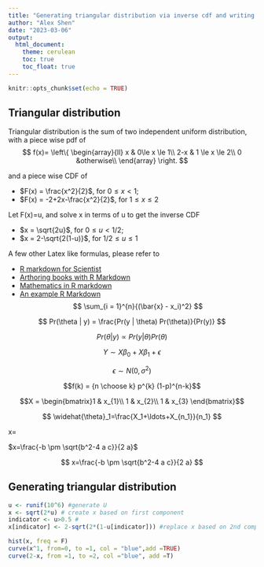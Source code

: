 ```yaml
---
title: "Generating triangular distribution via inverse cdf and writing equations in rmarkdown"
author: "Alex Shen"
date: "2023-03-06"
output:
  html_document:
    theme: cerulean
    toc: true
    toc_float: true
---
```


```r
knitr::opts_chunk$set(echo = TRUE)
```

## Triangular distribution

Triangular distribution is the sum of two independent uniform distribution, with a piece wise pdf of
$$ f(x)= \left\{
\begin{array}{ll}
 x & 0\le x \le 1\\
 2-x & 1 \le x \le 2\\
 0 &otherwise\\
 \end{array}
 \right. $$

and a piece wise CDF of
 
 - $F(x) = \frac{x^2}{2}$, for $0 \le x < 1$;
 - $F(x) = -2+2x-\frac{x^2}{2}$, for $1 \le x \le 2$

Let F(x)=u, and solve x in terms of u to get the inverse CDF
 
 
 - $x = \sqrt{2u}$, for $0 \le u < 1/2$;
 - $x = 2-\sqrt{2(1-u)}$, for $1/2 \le u \le 1$
 
 
A few other Latex like formulas, please refer to

- [R markdown for Scientist](https://rmd4sci.njtierney.com/math)
- [Arthoring books with R Markdown](https://bookdown.org/yihui/bookdown/markdown-extensions-by-bookdown.html)
- [Mathematics in R markdown](https://rpruim.github.io/s341/S19/from-class/MathinRmd.html)
- [An example R Markdown](https://www.math.mcgill.ca/yyang/regression/RMarkdown/example.html)
$$
\sum_{i = 1}^{n}{(\bar{x} - x_i)^2}
$$

$$
Pr(\theta | y) = \frac{Pr(y | \theta) Pr(\theta)}{Pr(y)}
$$

$$
Pr(\theta | y) \propto Pr(y | \theta) Pr(\theta)
$$

$$
Y \sim X\beta_0 + X\beta_1 + \epsilon
$$

$$
\epsilon \sim N(0,\sigma^2)
$$

$$f(k) = {n \choose k} p^{k} (1-p)^{n-k}$$

$$X = \begin{bmatrix}1 & x_{1}\\
1 & x_{2}\\
1 & x_{3}
\end{bmatrix}$$

\begin{equation*} 
\frac{d}{dx}\left( \int_{a}^{x} f(u)\,du\right)=f(x)
\end{equation*}

\begin{equation} 
\begin{split}
\mathrm{Var}(\hat{\beta}) & =\mathrm{Var}((X'X)^{-1}X'y)\\
 & =(X'X)^{-1}X'\mathrm{Var}(y)((X'X)^{-1}X')'\\
 & =(X'X)^{-1}X'\mathrm{Var}(y)X(X'X)^{-1}\\
 & =(X'X)^{-1}X'\sigma^{2}IX(X'X)^{-1}\\
 & =(X'X)^{-1}\sigma^{2}
\end{split}
(\#eq:var-beta)
\end{equation}


\begin{align*}
x & = \frac{-b \pm \sqrt{b^{2} - 4ac}}{2a}\\
a & = b \\
X &\sim {\sf Norm}(10, 3) \\
5 & \le 10
\end{align*}

$$
\widehat{\theta}_1=\frac{X_1+\ldots+X_{n_1}}{n_1}
$$

x=\frac{-b \pm \sqrt{b^2-4 a c}}{2 a}

$x=\frac{-b \pm \sqrt{b^2-4 a c}}{2 a}$

$$
x=\frac{-b \pm \sqrt{b^2-4 a c}}{2 a}
$$

\begin{equation}
x=\frac{-b \pm \sqrt{b^2-4 a c}}{2 a}
\end{equation}

## Generating triangular distribution
```r
u <- runif(10^6) #generate U
x <- sqrt(2*u) # create x based on first component
indicator <- u>0.5 #
x[indicator] <- 2-sqrt(2*(1-u[indicator])) #replace x based on 2nd component

hist(x, freq = F)
curve(x^1, from=0, to =1, col = "blue",add =TRUE)
curve(2-x, from =1, to =2, col ="blue", add =T)

```



